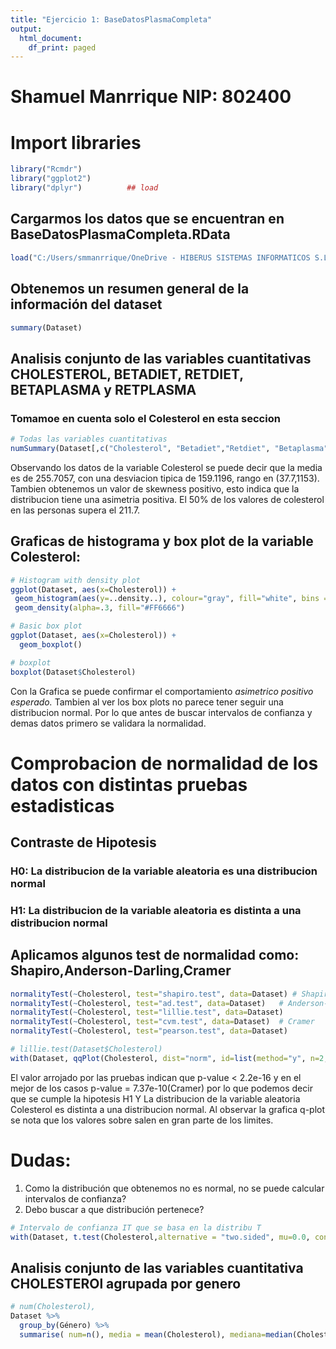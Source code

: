 ```yaml
---
title: "Ejercicio 1: BaseDatosPlasmaCompleta"
output:
  html_document:
    df_print: paged
---
```


# Shamuel Manrrique NIP: 802400


# Import libraries

```r
library("Rcmdr")
library("ggplot2")
library("dplyr")          ## load
```

## Cargarmos los datos que se encuentran en BaseDatosPlasmaCompleta.RData

```r
load("C:/Users/smmanrrique/OneDrive - HIBERUS SISTEMAS INFORMATICOS S.L/Documentos/BaseDatosPlasmaCompleta.RData")
```

## Obtenemos un resumen general de la información del dataset
```r

summary(Dataset)

```

## Analisis conjunto de las variables cuantitativas CHOLESTEROL, BETADIET, RETDIET, BETAPLASMA y RETPLASMA
### Tomamoe en cuenta solo el Colesterol en esta seccion 
```r
# Todas las variables cuantitativas
numSummary(Dataset[,c("Cholesterol", "Betadiet","Retdiet", "Betaplasma","Retplasma"), drop=FALSE], statistics=c("mean", "sd", "IQR", "quantiles", "skewness", "kurtosis"), quantiles=c(0,.25,.5,.75,1))

```
Observando los datos de la variable Colesterol se puede decir que la media es de 255.7057, con una desviacion tipica de 159.1196, rango en (37.7,1153). Tambien obtenemos un valor de skewness positivo, esto indica que la distribucion tiene una asimetria positiva. El 50% de los valores de colesterol en las personas supera el 211.7.


## Graficas de histograma y box plot de la variable Colesterol: 
```r
# Histogram with density plot
ggplot(Dataset, aes(x=Cholesterol)) + 
 geom_histogram(aes(y=..density..), colour="gray", fill="white", bins = 30) +
 geom_density(alpha=.3, fill="#FF6666")

# Basic box plot
ggplot(Dataset, aes(x=Cholesterol)) + 
  geom_boxplot()

# boxplot
boxplot(Dataset$Cholesterol)

```
Con la Grafica se puede confirmar el comportamiento *asimetrico positivo esperado.*  Tambien al ver los box plots no parece tener seguir una distribucion normal.  Por lo que antes de buscar intervalos de confianza y demas datos primero se validara la normalidad.



# Comprobacion de normalidad de los datos con distintas pruebas estadisticas

## Contraste de  Hipotesis
### H0: La distribucion de la variable aleatoria es una distribucion normal
### H1: La distribucion de la variable aleatoria es distinta a una distribucion normal

## Aplicamos algunos test de normalidad como: Shapiro,Anderson-Darling,Cramer

```r
normalityTest(~Cholesterol, test="shapiro.test", data=Dataset) # Shapiro
normalityTest(~Cholesterol, test="ad.test", data=Dataset)   # Anderson-Darling
normalityTest(~Cholesterol, test="lillie.test", data=Dataset) 
normalityTest(~Cholesterol, test="cvm.test", data=Dataset)  # Cramer
normalityTest(~Cholesterol, test="pearson.test", data=Dataset)

# lillie.test(Dataset$Cholesterol)
with(Dataset, qqPlot(Cholesterol, dist="norm", id=list(method="y", n=2, labels=rownames(Cholesterol))))

```
El valor arrojado por las pruebas indican que p-value < 2.2e-16 y en el mejor de los casos p-value = 7.37e-10(Cramer)  por lo que podemos decir que se cumple la hipotesis H1 Y La distribucion de la variable aleatoria Colesterol es distinta a una distribucion normal. Al observar la grafica q-plot se nota que los valores sobre salen en gran parte de los limites. 


# Dudas:
1. Como la distribución que obtenemos no es normal, no se puede calcular intervalos de confianza?
2. Debo buscar a que distribución pertenece?
```r
# Intervalo de confianza IT que se basa en la distribu T
with(Dataset, t.test(Cholesterol,alternative = "two.sided", mu=0.0, con.level=.95))
```



## Analisis conjunto de las variables cuantitativa CHOLESTEROl agrupada por genero
```r
# num(Cholesterol),
Dataset %>%
  group_by(Género) %>%
  summarise( num=n(), media = mean(Cholesterol), mediana=median(Cholesterol), min=min(Cholesterol),max= max(Cholesterol))
```

